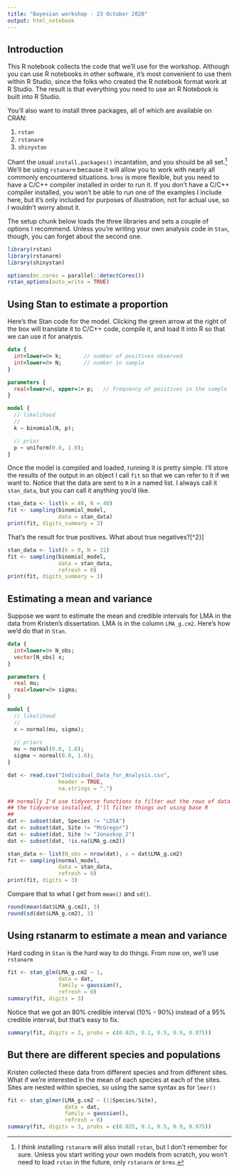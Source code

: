 ```yaml
---
title: "Bayesian workshop - 23 October 2020"
output: html_notebook
---
```


## Introduction 

This R notebook collects the code that we'll use for the workshop. Although you can use R notebooks in other software, it's most convenient to use them within R Studio, since the folks who created the R notebook format work at R Studio. The result is that everything you need to use an R Notebook is built into R Studio.

You'll also want to install three packages, all of which are available on CRAN:

1. `rstan`
2. `rstanarm`
3. `shinystan`

Chant the usual `install.packages()` incantation, and you should be all set.[^1] We'll be using `rstanarm` because it will allow you to work with nearly all commonly encountered situations. `brms` is more flexible, but you need to have a C/C++ compiler installed in order to run it. If you don't have a C/C++ compiler installed, you won't be able to run one of the examples I include here, but it's only included for purposes of illustration, not for actual use, so I wouldn't worry about it.

The setup chunk below loads the three libraries and sets a couple of options I recommend. Unless you're writing your own analysis code in `Stan`, though, you can forget about the second one.

```r
library(rstan)
library(rstanarm)
library(shinystan)

options(mc.cores = parallel::detectCores())
rstan_options(auto_write = TRUE)
```

## Using Stan to estimate a proportion

Here's the Stan code for the model. Clicking the green arrow at the right of the box will translate it to C/C++ code, compile it, and load it into R so that we can use it for analysis.

```stan
data {
  int<lower=0> k;       // number of positives observed
  int<lower=0> N;       // number in sample
}

parameters {
  real<lower=0, upper=1> p;   // frequency of positives in the sample
}

model {
  // likelihood
  //
  k ~ binomial(N, p);

  // prior
  p ~ uniform(0.0, 1.0);
}
```

Once the model is compiled and loaded, running it is pretty simple. I'll store the results of the output in an object I call `fit` so that we can refer to it if we want to. Notice that the data are sent to `R` in a named list. I always call it `stan_data`, but you can call it anything you'd like.

```r
stan_data <- list(k = 40, N = 40)
fit <- sampling(binomial_model,
                data = stan_data)
print(fit, digits_summary = 3)
```

That's the result for true positives. What about true negatives?[^2}]

```r
stan_data <- list(k = 0, N = 31)
fit <- sampling(binomial_model,
                data = stan_data,
                refresh = 0)
print(fit, digits_summary = 3)
```

## Estimating a mean and variance

Suppose we want to estimate the mean and credible intervals for LMA in the data from Kristen's dissertation. LMA is in the column `LMA_g.cm2`. Here's how we'd do that in `Stan`.

```stan
data {
  int<lower=0> N_obs;
  vector[N_obs] x;
}

parameters {
  real mu;
  real<lower=0> sigma;
}

model {
  // likelihood
  //
  x ~ normal(mu, sigma);
  
  // priors
  mu ~ normal(0.0, 1.0);
  sigma ~ normal(0.0, 1.0);
}
```

```r
dat <- read.csv("Individual_Data_for_Analysis.csv",
                header = TRUE,
                na.strings = ".")

## normally I'd use tidyverse functions to filter out the rows of data I don't want, but since you may not have
## the tidyverse installed, I'll filter things out using base R
##
dat <- subset(dat, Species != "LDSA")
dat <- subset(dat, Site != "McGregor")
dat <- subset(dat, Site != "Jonaskop_2")
dat <- subset(dat, !is.na(LMA_g.cm2))

stan_data <- list(N_obs = nrow(dat), x = dat$LMA_g.cm2)
fit <- sampling(normal_model,
                data = stan_data,
                refresh = 0)
print(fit, digits = 3)
```
Compare that to what I get from `mean()` and `sd()`.

```r
round(mean(dat$LMA_g.cm2), 3)
round(sd(dat$LMA_g.cm2), 3)
```

## Using rstanarm to estimate a mean and variance

Hard coding in `Stan` is the hard way to do things. From now on, we'll use `rstanarm`

```r
fit <- stan_glm(LMA_g.cm2 ~ 1, 
                data = dat, 
                family = gaussian(),
                refresh = 0)
summary(fit, digits = 3)
```

Notice that we got an 80% credible interval (10% - 90%) instead of a 95% credible interval, but that's easy to fix.

```r
summary(fit, digits = 3, probs = c(0.025, 0.1, 0.5, 0.9, 0.975))
```

## But there are different species and populations

Kristen collected these data from different species and from different sites. What if we're interested in the mean of each species at each of the sites. Sites are nested within species, so using the same syntax as for `lmer()`

```r
fit <- stan_glmer(LMA_g.cm2 ~ (1|Species/Site),
                  data = dat,
                  family = gaussian(),
                  refresh = 0)
summary(fit, digits = 3, probs = c(0.025, 0.1, 0.5, 0.9, 0.975))
```

[^1]: I _think_ installing `rstanarm` will also install `rstan`, but I don't remember for sure. Unless you start writing your own models from scratch, you won't need to load `rstan` in the future, only `rstanarm` or `brms`.

[^2]: The `refresh = 0` suppresses the progress output.
